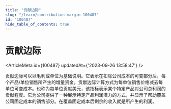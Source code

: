 ```yaml
---
title: "贡献边际"
slug: "/learn/contribution-margin-100487"
id: "100487"
hide_table_of_contents: true
---
```



# 贡献边际

<ArticleMeta id={100487} updatedAt={'2023-09-26 13:58:47'} />
<div className='border-solid border-b border-t-0 my-4 border-[var(--ifm-color-gray-300)]' />

贡献边际可以以毛利或单位为基础说明。它表示在扣除公司成本的可变部分后，每个产品/单位销售所产生的增量资金。贡献边际计算方式为每单位销售价格减去每单位可变成本。也称为每单位贡献美元，该指标表示某个特定产品对公司总利润的贡献程度。它为公司提供了一种展示特定产品利润潜力的方式，并显示了帮助覆盖公司固定成本的销售部分。在覆盖固定成本后剩余的收入就是所产生的利润。
